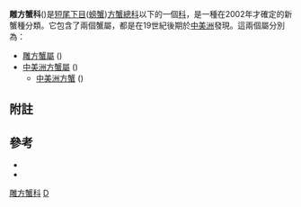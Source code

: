 {{Automatic taxobox
| taxon = Glyptograpsidae
| authority = 
| subdivision_ranks = [[屬|屬]]
| subdivision = 见正文
}}
'''雕方蟹科'''({{lang|la|''Glyptograpsidae''}})是[[短尾下目|短尾下目]]([[螃蟹|螃蟹]])[[方蟹總科|方蟹總科]]以下的一個[[科|科]]，是一種在2002年才確定的新蟹種分類。它包含了兩個蟹屬，都是在19世紀後期於[[中美洲|中美洲]]發現。這兩個屬分別為：
* [[雕方蟹屬|雕方蟹屬]] ({{lang|la|Glyptograpsus}})
* [[中美洲方蟹屬|中美洲方蟹屬]] ({{lang|la|Platychirograpsus}})
** [[中美洲方蟹|中美洲方蟹]] ({{lang|la|''Platychirograpsus typicus''}})

== 附註 ==
{{Reflist}}

== 參考 ==
{{commonscat}}
* {{cite journal |author=Schubart, Christoph D.; Cuesta, José A. & Felder, D.L. |year=2002 |title=Glyptograpsidae, a new brachyuran family from Central America: larval and adult morphology, and a molecular phylogeny of the Grapsoidea. |journal={{tsl|en|Journal of Crustacean Biology|Journal of Crustacean Biology|J.Crustacean Biol.}} |volume=22 |issue=1 |pages=28-44 |doi=10.1651/0278-0372(2002)022[0028:GANBFF]2.0.CO;2}}
* {{ITIS|taxon=Glyptograpsidae|ID=621518}}

{{Taxonbar}}
[[Category:雕方蟹科|]]
[[Category:十足目|D]]
